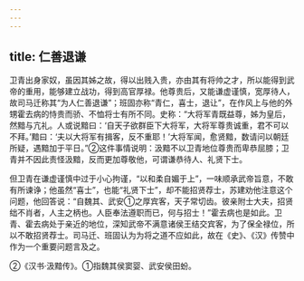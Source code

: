 ```yaml
---
---
---
```

title: 仁善退谦
---



卫青出身家奴，虽因其姊之故，得以出贱入贵，亦由其有将帅之才，所以能得到武帝的重用，能够建立战功，得到高官厚禄。他尊贵后，又能谦虚谨慎，宽厚待人，故司马迁称其“为人仁善退谦”；班固亦称“青仁，喜士，退让”，在作风上与他的外甥霍去病的恃贵而骄、不恤将士有所不同。史称：“大将军青既益尊，姊为皇后，然黯与亢礼。人或说黯曰：‘自天子欲群臣下大将军，大将军尊贵诚重，君不可以不拜。’黯曰：‘夫以大将军有揖客，反不重耶！’大将军闻，愈贤黯，数请问以朝廷所疑，遇黯加于平日。”②这件事情说明：汲黯不以卫青地位尊贵而卑恭屈膝；卫青并不因此责怪汲黯，反而更加尊敬他，可谓谦恭待人、礼贤下士。

但卫青在谦虚谨慎中过于小心拘谨，“以和柔自媚于上”，一味顺承武帝旨意，不敢有所谏诤；他虽然“喜士”，也能“礼贤下士”，却不能招贤荐士，苏建劝他注意这个问题，他回答说：“自魏其、武安①之厚宾客，天子常切齿。彼亲附士大夫，招贤绌不肖者，人主之柄也。人臣奉法遵职而已，何与招士！”霍去病也是如此。卫青、霍去病处于亲近的地位，深知武帝不满意诸侯王结交宾客，为了保全禄位，所以不敢招贤荐士。司马迁、班固认为为将之道不应如此，故在《史》、《汉》传赞中作为一个重要问题言及之。

②《汉书·汲黯传》。①指魏其侯窦婴、武安侯田蚡。